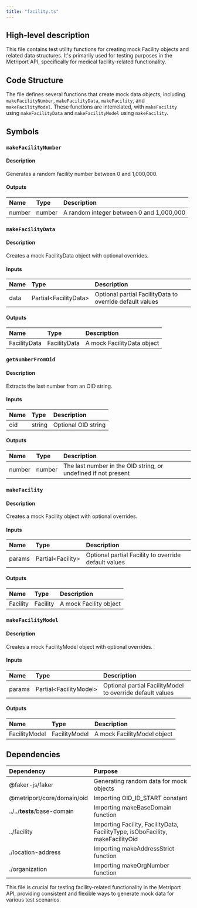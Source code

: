 ```yaml
---
title: "facility.ts"
---
```


## High-level description
This file contains test utility functions for creating mock Facility objects and related data structures. It's primarily used for testing purposes in the Metriport API, specifically for medical facility-related functionality.

## Code Structure
The file defines several functions that create mock data objects, including `makeFacilityNumber`, `makeFacilityData`, `makeFacility`, and `makeFacilityModel`. These functions are interrelated, with `makeFacility` using `makeFacilityData` and `makeFacilityModel` using `makeFacility`.

## Symbols

### `makeFacilityNumber`
#### Description
Generates a random facility number between 0 and 1,000,000.

#### Outputs
| Name | Type | Description |
|:-----|:-----|:------------|
| number | number | A random integer between 0 and 1,000,000 |

### `makeFacilityData`
#### Description
Creates a mock FacilityData object with optional overrides.

#### Inputs
| Name | Type | Description |
|:-----|:-----|:------------|
| data | Partial&lt;FacilityData&gt; | Optional partial FacilityData to override default values |

#### Outputs
| Name | Type | Description |
|:-----|:-----|:------------|
| FacilityData | FacilityData | A mock FacilityData object |

### `getNumberFromOid`
#### Description
Extracts the last number from an OID string.

#### Inputs
| Name | Type | Description |
|:-----|:-----|:------------|
| oid | string | Optional OID string |

#### Outputs
| Name | Type | Description |
|:-----|:-----|:------------|
| number | number | The last number in the OID string, or undefined if not present |

### `makeFacility`
#### Description
Creates a mock Facility object with optional overrides.

#### Inputs
| Name | Type | Description |
|:-----|:-----|:------------|
| params | Partial&lt;Facility&gt; | Optional partial Facility to override default values |

#### Outputs
| Name | Type | Description |
|:-----|:-----|:------------|
| Facility | Facility | A mock Facility object |

### `makeFacilityModel`
#### Description
Creates a mock FacilityModel object with optional overrides.

#### Inputs
| Name | Type | Description |
|:-----|:-----|:------------|
| params | Partial&lt;FacilityModel&gt; | Optional partial FacilityModel to override default values |

#### Outputs
| Name | Type | Description |
|:-----|:-----|:------------|
| FacilityModel | FacilityModel | A mock FacilityModel object |

## Dependencies
| Dependency | Purpose |
|:-----------|:--------|
| @faker-js/faker | Generating random data for mock objects |
| @metriport/core/domain/oid | Importing OID_ID_START constant |
| ../../__tests__/base-domain | Importing makeBaseDomain function |
| ../facility | Importing Facility, FacilityData, FacilityType, isOboFacility, makeFacilityOid |
| ./location-address | Importing makeAddressStrict function |
| ./organization | Importing makeOrgNumber function |

This file is crucial for testing facility-related functionality in the Metriport API, providing consistent and flexible ways to generate mock data for various test scenarios.
